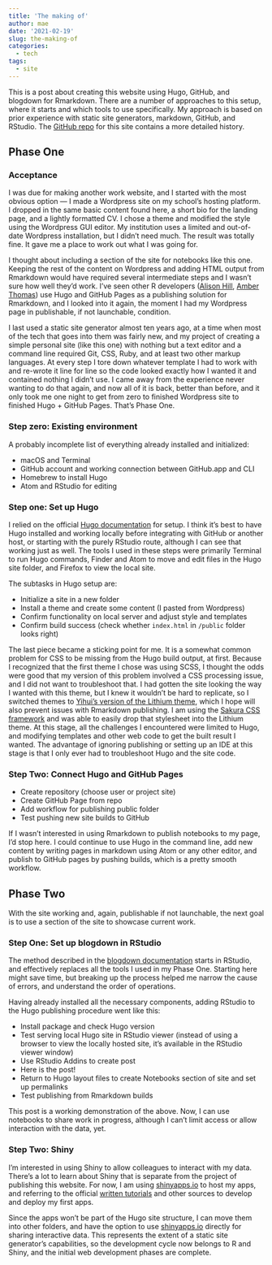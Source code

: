 ```yaml
---
title: 'The making of'
author: mae
date: '2021-02-19'
slug: the-making-of
categories:
  - tech
tags:
  - site
---
```


This is a post about creating this website using Hugo, GitHub, and blogdown for Rmarkdown. There are a number of approaches to this setup, where it starts and which tools to use specifically. My approach is based on prior experience with static site generators, markdown, GitHub, and RStudio. The [GitHub repo](https://github.com/saslaw/saslaw.github.io) for this site contains a more detailed history.

## Phase One

### Acceptance

I was due for making another work website, and I started with the most obvious option --- I made a Wordpress site on my school's hosting platform. I dropped in the same basic content found here, a short bio for the landing page, and a lightly formatted CV. I chose a theme and modified the style using the Wordpress GUI editor. My institution uses a limited and out-of-date Wordpress installation, but I didn't need much. The result was totally fine. It gave me a place to work out what I was going for.

I thought about including a section of the site for notebooks like this one. Keeping the rest of the content on Wordpress and adding HTML output from Rmarkdown would have required several intermediate steps and I wasn't sure how well they'd work. I've seen other R developers ([Alison Hill](https://alison.rbind.io/post/new-year-new-blogdown/), [Amber Thomas](https://amber.rbind.io/2016/12/19/website/)) use Hugo and GitHub Pages as a publishing solution for Rmarkdown, and I looked into it again, the moment I had my Wordpress page in publishable, if not launchable, condition.

I last used a static site generator almost ten years ago, at a time when most of the tech that goes into them was fairly new, and my project of creating a simple personal site (like this one) with nothing but a text editor and a command line required Git, CSS, Ruby, and at least two other markup languages. At every step I tore down whatever template I had to work with and re-wrote it line for line so the code looked exactly how I wanted it and contained nothing I didn't use. I came away from the experience never wanting to do that again, and now all of it is back, better than before, and it only took me one night to get from zero to finished Wordpress site to finished Hugo + GitHub Pages. That's Phase One.

### Step zero: Existing environment

A probably incomplete list of everything already installed and initialized:

-   macOS and Terminal
-   GitHub account and working connection between GitHub.app and CLI
-   Homebrew to install Hugo
-   Atom and RStudio for editing

### Step one: Set up Hugo

I relied on the official [Hugo documentation](https://gohugo.io/documentation/) for setup. I think it's best to have Hugo installed and working locally before integrating with GitHub or another host, or starting with the purely RStudio route, although I can see that working just as well. The tools I used in these steps were primarily Terminal to run Hugo commands, Finder and Atom to move and edit files in the Hugo site folder, and Firefox to view the local site.

The subtasks in Hugo setup are:

-   Initialize a site in a new folder
-   Install a theme and create some content (I pasted from Wordpress)
-   Confirm functionality on local server and adjust style and templates
-   Confirm build success (check whether `index.html` in `/public` folder looks right)

The last piece became a sticking point for me. It is a somewhat common problem for CSS to be missing from the Hugo build output, at first. Because I recognized that the first theme I chose was using SCSS, I thought the odds were good that my version of this problem involved a CSS processing issue, and I did not want to troubleshoot that. I had gotten the site looking the way I wanted with this theme, but I knew it wouldn't be hard to replicate, so I switched themes to [Yihui's version of the Lithium theme](https://github.com/yihui/hugo-lithium), which I hope will also prevent issues with Rmarkdown publishing. I am using the [Sakura CSS framework](https://github.com/oxalorg/sakura) and was able to easily drop that stylesheet into the Lithium theme. At this stage, all the challenges I encountered were limited to Hugo, and modifying templates and other web code to get the built result I wanted. The advantage of ignoring publishing or setting up an IDE at this stage is that I only ever had to troubleshoot Hugo and the site code.

### Step Two: Connect Hugo and GitHub Pages

-   Create repository (choose user or project site)
-   Create GitHub Page from repo
-   Add workflow for publishing public folder
-   Test pushing new site builds to GitHub

If I wasn't interested in using Rmarkdown to publish notebooks to my page, I'd stop here. I could continue to use Hugo in the command line, add new content by writing pages in markdown using Atom or any other editor, and publish to GitHub pages by pushing builds, which is a pretty smooth workflow.

## Phase Two

With the site working and, again, publishable if not launchable, the next goal is to use a section of the site to showcase current work.

### Step One: Set up blogdown in RStudio

The method described in the [blogdown documentation](https://bookdown.org/yihui/blogdown/get-started.html) starts in RStudio, and effectively replaces all the tools I used in my Phase One. Starting here might save time, but breaking up the process helped me narrow the cause of errors, and understand the order of operations.

Having already installed all the necessary components, adding RStudio to the Hugo publishing procedure went like this:

-   Install package and check Hugo version
-   Test serving local Hugo site in RStudio viewer (instead of using a browser to view the locally hosted site, it's available in the RStudio viewer window)
-   Use RStudio Addins to create post
-   Here is the post!
-   Return to Hugo layout files to create Notebooks section of site and set up permalinks
-   Test publishing from Rmarkdown builds

This post is a working demonstration of the above. Now, I can use notebooks to share work in progress, although I can't limit access or allow interaction with the data, yet.

### Step Two: Shiny

I'm interested in using Shiny to allow colleagues to interact with my data. There's a lot to learn about Shiny that is separate from the project of publishing this website. For now, I am using [shinyapps.io](shinyapps.io) to host my apps, and referring to the official [written tutorials](https://shiny.rstudio.com/tutorial/written-tutorial) and other sources to develop and deploy my first apps. 

Since the apps won't be part of the Hugo site structure, I can move them into other folders, and have the option to use [shinyapps.io](shinyapps.io) directly for sharing interactive data. This represents the extent of a static site generator's capabilities, so the development cycle now belongs to R and Shiny, and the initial web development phases are complete. 
